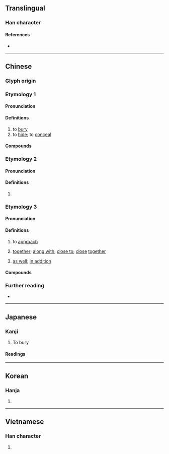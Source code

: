 {{character info}}
==Translingual==

===Han character===
{{stroke order|strokes=10}}
{{Han char|rn=32|rad=土|as=07|sn=10|four=46114|canj=GWG|ids=⿰土里}}

====References====
* {{Han ref|kx=0229.280|dkj=05116|dj=0465.180|hdz=10443.210|uh=57CB|ud=22475|bh=AE49|bd=44617}}

----

==Chinese==

===Glyph origin===
{{Han etym}}

===Etymology 1===
{{zh-forms}}

====Pronunciation====
{{zh-pron
|m=mái
|m-s=mai2
|c=maai4
|c-t=mai3
|h=pfs=mài
|md=muài/mài
|md_note=muài - vernacular; mài - literary
|mn=bâi/twv:mâi/tâi
|mn_note=tâi - vernacular (also written as {{zh-l|坮}})
|mn-t=mai5/dai5
|mn-t_note=dai5 - vernacular (usually written as {{zh-l|坮}})
|w=3ma
|ma=y
|mc=y
|oc=y
|cat=v
}}

====Definitions====
{{zh-hanzi}}

# to [[bury]]
# to [[hide]]; to [[conceal]]

====Compounds====
{{zh-der|埋根|埋香骨|埋照|埋沒|埋杆豎柱|十面埋伏|埋藏|嵌埋法|不服燒埋|埋頭|不伏燒埋|埋冤|張綱埋輪|埋名|埋設|埋情|埋玉|埋釘子|埋香|埋輪|埋鍋造飯|土埋半截|埋憂|埋伏|埋首|埋骨|埋頭苦幹|埋銘|埋葬|埋天怨地|坑埋|埋殯|埋蠱|瘞埋|掩埋|活埋人|燒埋錢|掩骼埋胔|燒埋|狐埋狐搰|掩埋場|椎埋|瘞玉埋香|活埋|贓埋|隱姓埋名|霧鎖雲埋|隱跡埋名|衛生掩埋|變跡埋名|葬玉埋香}}

===Etymology 2===
{{zh-forms}}

====Pronunciation====
{{zh-pron
|m=mán
|m-s=mai2
|c=maai4
|c-t=mai3
|h=pfs=mài
|mn=bâi
|mn-t=mai5
|ma=y
|cat=
}}

====Definitions====
{{zh-hanzi}}

# {{zh-only|埋怨}}

===Etymology 3===
{{zh-forms}}

====Pronunciation====
{{zh-pron
|c=maai4
|c-t=moi3
|cat=v
}}

====Definitions====
{{zh-hanzi}}

# {{lb|zh|Cantonese}} to [[approach]]
#: {{zh-x|埋位{wai6-2}|to be seated|C}}
#: {{zh-x|埋站|(''of a bus'') to '''approach''' a bus stop; (''of a train'') to '''enter''' a train station|C}}
#: {{zh-x|快啲 埋 嚟 啦！|Hurry up and join us over here!|C}}
# {{lb|zh|Cantonese}} [[together]]; [[along with]]; [[close to]]; [[close]] [[together]]
#: {{zh-x|坐 埋 一齊|to sit together|C}}
#: {{zh-x|坐 埋 佢 度|to sit '''next to''' them|C}}
#: {{zh-x|企 埋 佢 身邊|to stand '''next to''' them|C}}
#: {{zh-x|唔 好 行 埋 嚟。|Don't approach me.|C}}
#: {{zh-x|將 甲 同 乙 擠 埋 一齊|to put A and B '''next to each other'''|C}}
#: {{zh-x|儲{cou5}埋 錢|to accumulate money|C}}
#: {{zh-x|黐 埋 一齊|to stick '''together'''|C}}
#: {{zh-x|加 埋 呢{ni1}個|add this '''as well'''|C}}
# {{lb|zh|Cantonese}} [[as well]]; [[in addition]]
#: {{zh-x|掉 埋|to '''also''' throw away&hellip; (in addition to)|C}}
#: {{zh-x|食 埋|to '''also''' eat&hellip;|C}}
#: {{zh-x|帶 埋 個 手機|to bring '''along''' a cellphone|C}}

====Compounds====
{{zh-der|埋堆|匿埋|埋嚟|埋去}}

===Further reading===
* {{cite-journal|date=2010|author=Winnie Chor|title=Inclusion of the outsider &mdash; grammaticalization of the verbal particle ''maai'' in Cantonese|journal=Taiwan Journal of Linguistics|url=https://ira.lib.polyu.edu.hk/bitstream/10397/6532/1/Chor_Inclusion_Outsider_Verbal.pdf|issue=|pageurl=|page=|doi=}}

{{zh-cat|Elementary}}

----

==Japanese==

===Kanji===
{{ja-kanji|grade=c|rs=土07}}

# To bury

====Readings====
{{ja-readings
|goon=まい, め
|kanon=ばい
|kun=うず-まる, うず-める, うず-もれる, う-まる,う-める, う-もれる, い-ける
}}

----

==Korean==

===Hanja===
{{ko-hanja|hangeul=매|mr=mae}}

# {{rfdef|ko|sort=土07}}

----

==Vietnamese==

===Han character===
{{vi-readings|reading=mai, mài, man|rs=土07}}

# {{rfdef|vi|sort=土07}}
